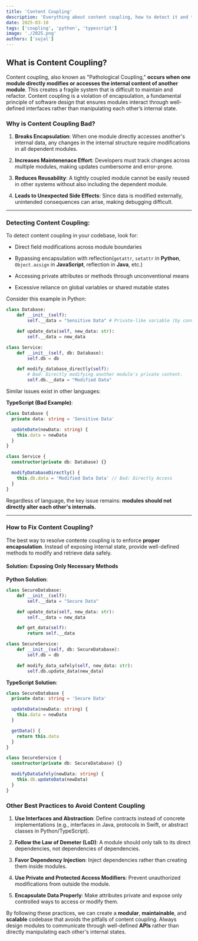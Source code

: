 ```yaml
---
title: 'Content Coupling'
description: 'Everything about content coupling, how to detect it and the solution for it'
date: 2025-03-10
tags: ['coupling', 'python', 'typescript']
image: './2025.png'
authors: ['sujal']
---
```


## What is Content Coupling?

Content coupling, also known as "Pathological Coupling," **occurs when one module directly modifies or accesses the internal content of another module**. This creates a fragile system that is difficult to maintain and refactor. Content coupling is a violation of encapsulation, a fundamental principle of software design that ensures modules interact through well-defined interfaces rather than manipulating each other’s internal state.

### Why is Content Coupling Bad?

1. **Breaks Encapsulation**: When one module directly accesses another's internal data, any changes in the internal structure require modifications in all dependent modules.

2. **Increases Maintenenace Effort**: Developers must track changes across multiple modules, making updates cumbersome and error-prone.

3. **Reduces Reusability**: A tightly coupled module cannot be easily reused in other systems without also including the dependent module.

4. **Leads to Unexpected Side Effects**: Since data is modified externally, unintended consequences can arise, making debugging difficult.

---

### Detecting Content Coupling:

To detect content coupling in your codebase, look for:

- Direct field modifications across module boundaries

- Bypassing encapsulation with reflection(`getattr`, `setattr` in **Python**, `Object.assign` in **JavaScript**, reflection in **Java**, etc.)

- Accessing private attributes or methods through unconventional means

- Excessive reliance on global variables or shared mutable states

Consider this example in Python:

```py
class Database:
    def __init__(self):
        self.__data = "Sensitive Data" # Private-like variable (by convention)

    def update_data(self, new_data: str):
        self.__data = new_data

class Service:
    def __init__(self, db: Database):
        self.db = db

    def modify_database_directly(self):
        # Bad: Directly modifying another module's private content.
        self.db.__data = "Modified Data"
```

Similar issues exist in other languages:

**TypeScript (Bad Example)**:

```ts
class Database {
  private data: string = 'Sensitive Data'

  updateDate(newData: string) {
    this.data = newData
  }
}

class Service {
  constructor(private db: Database) {}

  modifyDatabaseDirectly() {
    this.db.data = 'Modified Data Data' // Bad: Directly Access
  }
}
```

Regardless of language, the key issue remains: **modules should not directly alter each other's internals.**

---

### How to Fix Content Coupling?

The best way to resolve contente coupling is to enforce **proper encapsulation**. Instead of exposing internal state, provide well-defined methods to modify and retrieve data safely.

#### Solution: Exposing Only Necessary Methods

**Python Solution**:

```py
class SecureDatabase:
    def __init__(self):
        self.__data = "Secure Data"

    def update_data(self, new_data: str):
        self.__data = new_data

    def get_data(self):
        return self.__data

class SecureService:
    def __init__(self, db: SecureDatabase):
        self.db = db

    def modify_data_safely(self, new_data: str):
        self.db.update_data(new_data)
```

**TypeScript Solution**:

```ts
class SecureDatabase {
  private data: string = 'Secure Data'

  updateData(newData: string) {
    this.data = newData
  }

  getData() {
    return this.data
  }
}

class SecureService {
  constructor(private db: SecureDatabase) {}

  modifyDataSafely(newData: string) {
    this.db.updateData(newData)
  }
}
```

### Other Best Practices to Avoid Content Coupling

1. **Use Interfaces and Abstraction**: Define contracts instead of concrete implementations (e.g., interfaces in Java, protocols in Swift, or abstract classes in Python/TypeScript).

2. **Follow the Law of Demeter (LoD)**: A module should only talk to its direct dependencies, not dependencies of dependencies.

3. **Favor Dependency Injection**: Inject dependencies rather than creating them inside modules.

4. **Use Private and Protected Access Modifiers**: Prevent unauthorized modifications from outside the module.

5. **Encapsulate Data Properly**: Make attributes private and expose only controlled ways to access or modify them.

By following these practices, we can create a **modular**, **maintainable**, and **scalable** codebase that avoids the pitfalls of content coupling. Always design modules to communicate through well-defined **APIs** rather than directly manipulating each other's internal states.
